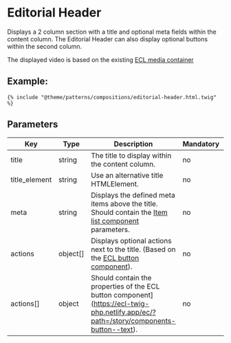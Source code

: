 # Editorial Header

Displays a 2 column section with a title and optional meta fields within the content column.
The Editorial Header can also display optional buttons within the second column.

The displayed video is based on the existing [ECL media container](https://ecl-twig-php.netlify.app/ec/?path=/story/components-media-container)

## Example:

```
{% include "@theme/patterns/compositions/editorial-header.html.twig" %}
```

## Parameters

| Key           | Type     | Description                                                                                                                                                   | Mandatory |     |
| ------------- | -------- | ------------------------------------------------------------------------------------------------------------------------------------------------------------- | --------- | --- |
| title         | string   | The title to display within the content column.                                                                                                               | no        |     |
| title_element | string   | Use an alternative title HTMLElement.                                                                                                                         | no        |     |
| meta          | string   | Displays the defined meta items above the title. Should contain the [Item list component](/?path=/docs/components-item-list--base) parameters.                | no        |     |
| actions       | object[] | Displays optional actions next to the title. (Based on the [ECL button component](https://ecl-twig-php.netlify.app/ec/?path=/story/components-button--text)). | no        |     |
| actions[]     | object   | Should contain the properties of the ECL button component](https://ecl-twig-php.netlify.app/ec/?path=/story/components-button--text).                         | no        |     |
